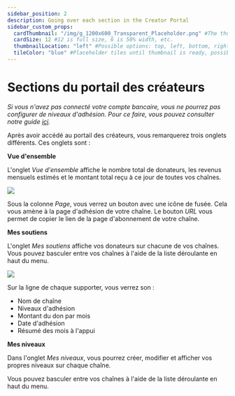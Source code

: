 ```yaml
---
sidebar_position: 2
description: Going over each section in the Creator Portal
sidebar_custom_props:
  cardThumbnail: "/img/g_1200x600_Transparent_Placeholder.png" #The thumbnail on the category card.
  cardSize: 12 #12 is full size, 6 is 50% width, etc.
  thumbnailLocation: "left" #Possible options: top, left, bottom, right, none
  tileColor: "blue" #Placeholder tiles until thumbnail is ready, possible options: blue, cream, darkpurple, lightpurple, mauve, orange, pink, none
---
```


# Sections du portail des créateurs

*Si vous n'avez pas connecté votre compte bancaire, vous ne pourrez pas configurer de niveaux d'adhésion. Pour ce faire, vous pouvez consulter notre guide [ici](https://help.odysee.tv/category-basics/bankaccount).*

Après avoir accédé au portail des créateurs, vous remarquerez trois onglets différents. Ces onglets sont :

**Vue d'ensemble**

L'onglet *Vue d'ensemble* affiche le nombre total de donateurs, les revenus mensuels estimés et le montant total reçu à ce jour de toutes vos chaînes.

![](https://i.imgur.com/Q4e0snp.png)

Sous la colonne *Page*, vous verrez un bouton avec une icône de fusée. Cela vous amène à la page d'adhésion de votre chaîne. Le bouton *URL* vous permet de copier le lien de la page d'abonnement de votre chaîne.

**Mes soutiens**

L'onglet *Mes soutiens* affiche vos donateurs sur chacune de vos chaînes. Vous pouvez basculer entre vos chaînes à l'aide de la liste déroulante en haut du menu.

![](https://i.imgur.com/pqleT9y.png)

Sur la ligne de chaque supporter, vous verrez son :

- Nom de chaîne
- Niveaux d'adhésion
- Montant du don par mois
- Date d'adhésion
- Résumé des mois à l'appui

**Mes niveaux**

Dans l'onglet *Mes niveaux*, vous pourrez créer, modifier et afficher vos propres niveaux sur chaque chaîne.

Vous pouvez basculer entre vos chaînes à l'aide de la liste déroulante en haut du menu.
